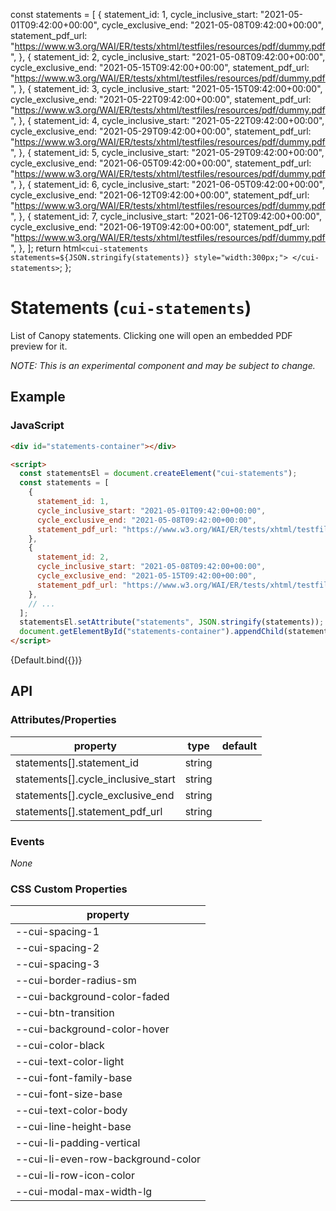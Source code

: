 
<Meta title="Components/Statements" />

  const statements = [
    {
      statement_id: 1,
      cycle_inclusive_start: "2021-05-01T09:42:00+00:00",
      cycle_exclusive_end: "2021-05-08T09:42:00+00:00",
      statement_pdf_url: "https://www.w3.org/WAI/ER/tests/xhtml/testfiles/resources/pdf/dummy.pdf",
    },
    {
      statement_id: 2,
      cycle_inclusive_start: "2021-05-08T09:42:00+00:00",
      cycle_exclusive_end: "2021-05-15T09:42:00+00:00",
      statement_pdf_url: "https://www.w3.org/WAI/ER/tests/xhtml/testfiles/resources/pdf/dummy.pdf",
    },
    {
      statement_id: 3,
      cycle_inclusive_start: "2021-05-15T09:42:00+00:00",
      cycle_exclusive_end: "2021-05-22T09:42:00+00:00",
      statement_pdf_url: "https://www.w3.org/WAI/ER/tests/xhtml/testfiles/resources/pdf/dummy.pdf",
    },
    {
      statement_id: 4,
      cycle_inclusive_start: "2021-05-22T09:42:00+00:00",
      cycle_exclusive_end: "2021-05-29T09:42:00+00:00",
      statement_pdf_url: "https://www.w3.org/WAI/ER/tests/xhtml/testfiles/resources/pdf/dummy.pdf",
    },
    {
      statement_id: 5,
      cycle_inclusive_start: "2021-05-29T09:42:00+00:00",
      cycle_exclusive_end: "2021-06-05T09:42:00+00:00",
      statement_pdf_url: "https://www.w3.org/WAI/ER/tests/xhtml/testfiles/resources/pdf/dummy.pdf",
    },
    {
      statement_id: 6,
      cycle_inclusive_start: "2021-06-05T09:42:00+00:00",
      cycle_exclusive_end: "2021-06-12T09:42:00+00:00",
      statement_pdf_url: "https://www.w3.org/WAI/ER/tests/xhtml/testfiles/resources/pdf/dummy.pdf",
    },
    {
      statement_id: 7,
      cycle_inclusive_start: "2021-06-12T09:42:00+00:00",
      cycle_exclusive_end: "2021-06-19T09:42:00+00:00",
      statement_pdf_url: "https://www.w3.org/WAI/ER/tests/xhtml/testfiles/resources/pdf/dummy.pdf",
    },
  ];
  return html` <cui-statements statements=${JSON.stringify(statements)} style="width:300px;"> </cui-statements> `;
};

# Statements (`cui-statements`)

List of Canopy statements. Clicking one will open an embedded PDF preview for it.

_NOTE: This is an experimental component and may be subject to change._

## Example

### JavaScript

```html
<div id="statements-container"></div>

<script>
  const statementsEl = document.createElement("cui-statements");
  const statements = [
    {
      statement_id: 1,
      cycle_inclusive_start: "2021-05-01T09:42:00+00:00",
      cycle_exclusive_end: "2021-05-08T09:42:00+00:00",
      statement_pdf_url: "https://www.w3.org/WAI/ER/tests/xhtml/testfiles/resources/pdf/dummy.pdf",
    },
    {
      statement_id: 2,
      cycle_inclusive_start: "2021-05-08T09:42:00+00:00",
      cycle_exclusive_end: "2021-05-15T09:42:00+00:00",
      statement_pdf_url: "https://www.w3.org/WAI/ER/tests/xhtml/testfiles/resources/pdf/dummy.pdf",
    },
    // ...
  ];
  statementsEl.setAttribute("statements", JSON.stringify(statements));
  document.getElementById("statements-container").appendChild(statementsEl);
</script>
```

<Canvas>
  <Story name="Default">{Default.bind({})}</Story>
</Canvas>

## API

### Attributes/Properties

| property                           | type   | default |
| ---------------------------------- | ------ | ------- |
| statements[].statement_id          | string |         |
| statements[].cycle_inclusive_start | string |         |
| statements[].cycle_exclusive_end   | string |         |
| statements[].statement_pdf_url     | string |         |

### Events

_None_

### CSS Custom Properties

| property                           |
| ---------------------------------- |
| --cui-spacing-1                    |
| --cui-spacing-2                    |
| --cui-spacing-3                    |
| --cui-border-radius-sm             |
| --cui-background-color-faded       |
| --cui-btn-transition               |
| --cui-background-color-hover       |
| --cui-color-black                  |
| --cui-text-color-light             |
| --cui-font-family-base             |
| --cui-font-size-base               |
| --cui-text-color-body              |
| --cui-line-height-base             |
| --cui-li-padding-vertical          |
| --cui-li-even-row-background-color |
| --cui-li-row-icon-color            |
| --cui-modal-max-width-lg           |
